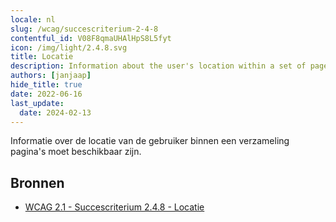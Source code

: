 ```yaml
---
locale: nl
slug: /wcag/succescriterium-2-4-8
contentful_id: V08F8qmaUHAlHpS8L5fyt
icon: /img/light/2.4.8.svg
title: Locatie
description: Information about the user's location within a set of pages must be available.
authors: [janjaap]
hide_title: true
date: 2022-06-16
last_update:
  date: 2024-02-13
---
```


<Hero
  title="Locatie"
  imageSrc="/img/light/2.4.8.svg"
  alt="WCAG 2.4.8 icon"
  prefix="Succescriterium 2.4.8"
  suffix="Niveau AAA"
/>

Informatie over de locatie van de gebruiker binnen een verzameling pagina's moet beschikbaar zijn.

## Bronnen

- [WCAG 2.1 - Succescriterium 2.4.8 - Locatie](https://www.w3.org/Translations/WCAG21-nl/#locatie)
